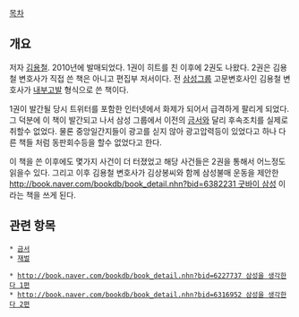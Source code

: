 [[목차]]
== 개요 ==
저자 [[김용철]]. 2010년에 발매되었다. 1권이 히트를 친 이후에 2권도 나왔다. 2권은 김용철 변호사가 직접 쓴 책은 아니고 편집부 저서이다. 전 [[삼성그룹]] 고문변호사인 김용철 변호사가 [[내부고발]] 형식으로 쓴 책이다.

1권이 발간될 당시 트위터를 포함한 인터넷에서 화제가 되어서 급격하게 팔리게 되었다. 그 덕분에 이 책이 발간되고 나서 삼성 그룹에서 이전의 [[금서]]와 달리 후속조치를 실제로 취할수 없었다. 물론 중앙일간지들이 광고를 싣지 않아 광고압력등이 있었다고 하나 다른 책들 처럼 동판회수등을 할수 없었다고 한다.

이 책을 쓴 이후에도 몇가지 사건이 더 터졌었고 해당 사건들은 2권을 통해서 어느정도 읽을수 있다. 그리고 이후 김용철 변호사가 김상봉씨와 함께 삼성불매 운동을 제안한 [[http://book.naver.com/bookdb/book_detail.nhn?bid=6382231 굿바이 삼성]] 이라는 책을  쓰게 된다.

== 관련 항목 ==
 * [[금서]]
 * [[재벌]]

 * [[http://book.naver.com/bookdb/book_detail.nhn?bid=6227737 삼성을 생각한다 1편]]
 * [[http://book.naver.com/bookdb/book_detail.nhn?bid=6316952 삼성을 생각한다 2편]]
